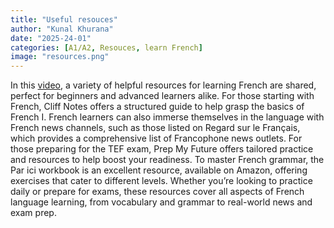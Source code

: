```yaml
---
title: "Useful resouces"
author: "Kunal Khurana"
date: "2025-24-01"
categories: [A1/A2, Resouces, learn French]
image: "resources.png"
---
```



In this [video](https://www.youtube.com/watch?v=_mYxA82FvAs&t=13s), a variety of helpful resources for learning French are shared, perfect for beginners and advanced learners alike. For those starting with French, Cliff Notes offers a structured guide to help grasp the basics of French I. French learners can also immerse themselves in the language with French news channels, such as those listed on Regard sur le Français, which provides a comprehensive list of Francophone news outlets. For those preparing for the TEF exam, Prep My Future offers tailored practice and resources to help boost your readiness. To master French grammar, the Par ici workbook is an excellent resource, available on Amazon, offering exercises that cater to different levels. Whether you're looking to practice daily or prepare for exams, these resources cover all aspects of French language learning, from vocabulary and grammar to real-world news and exam prep.